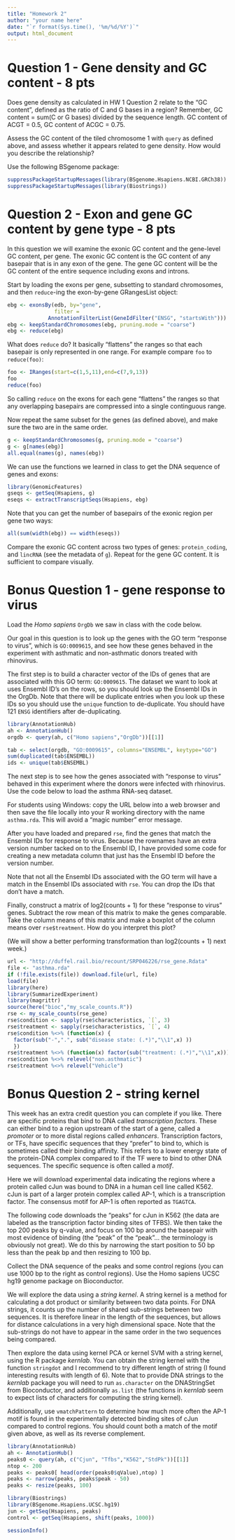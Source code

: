 ```yaml
---
title: "Homework 2"
author: "your name here"
date: "`r format(Sys.time(), '%m/%d/%Y')`"
output: html_document
---
```


# Question 1 - Gene density and GC content - 8 pts

Does gene density as calculated in HW 1 Question 2 relate to the 
"GC content", defined as the ratio of C and G
bases in a region? Remember, GC content = sum(C or G bases) divided
by the sequence length. GC content of ACGT = 0.5, GC content of ACGC =
0.75.

Assess the GC content of the tiled chromosome 1
with `query` as defined above, and assess whether it appears related
to gene density. How would you describe the relationship?

Use the following BSgenome package:

```r
suppressPackageStartupMessages(library(BSgenome.Hsapiens.NCBI.GRCh38))
suppressPackageStartupMessages(library(Biostrings))
```

# Question 2 - Exon and gene GC content by gene type - 8 pts

In this question we will examine the exonic GC content and the 
gene-level GC content, per gene. The exonic GC content is the GC content
of any basepair that is in any exon of the gene. The gene GC content
will be the GC content of the entire sequence including exons and introns.

Start by loading the exons per gene, subsetting to standard chromosomes,
and then `reduce`-ing the exon-by-gene GRangesList object:

```r
ebg <- exonsBy(edb, by="gene",
               filter = 
             AnnotationFilterList(GeneIdFilter("ENSG", "startsWith")))
ebg <- keepStandardChromosomes(ebg, pruning.mode = "coarse")
ebg <- reduce(ebg)
```

What does `reduce` do? It basically "flattens" the ranges so that each
basepair is only represented in one range. For example compare `foo`
to `reduce(foo)`: 

```r
foo <- IRanges(start=c(1,5,11),end=c(7,9,13))
foo
reduce(foo)
```

So calling `reduce` on the exons for each gene "flattens" the ranges
so that any overlapping basepairs are compressed into a single
continguous range. 

Now repeat the same subset for the genes (as defined above), and make
sure the two are in the same order.

```r
g <- keepStandardChromosomes(g, pruning.mode = "coarse")
g <- g[names(ebg)]
all.equal(names(g), names(ebg))
```

We can use the functions we learned in class to get the DNA
sequence of genes and exons:

```r
library(GenomicFeatures)
gseqs <- getSeq(Hsapiens, g)
eseqs <- extractTranscriptSeqs(Hsapiens, ebg)
```

Note that you can get the number of basepairs of the exonic region
per gene two ways:

```r
all(sum(width(ebg)) == width(eseqs))
```

Compare the exonic GC content across two types of genes:
`protein_coding`, and `lincRNA` (see the metadata of `g`). 
Repeat for the gene GC content.
It is sufficient to compare visually.

# Bonus Question 1 - gene response to virus

Load the *Homo sapiens* `OrgDb` we saw in class with the code below.

Our goal in this question is to look up the genes with
the GO term "response to virus", which is `GO:0009615`, and see how
these genes behaved in the experiment with asthmatic and non-asthmatic
donors treated with rhinovirus.

The first step is to build a character vector of the IDs of genes
that are associated with this GO term: `GO:0009615`. The dataset
we want to look at uses Ensembl ID's on the rows, so you should look
up the Ensembl IDs in the OrgDb. Note that there will be duplicate
entries when you look up these IDs so you should use the `unique`
function to de-duplicate. You should have 121 `ENSG` identifiers after
de-duplicating.

```r
library(AnnotationHub)
ah <- AnnotationHub()
orgdb <- query(ah, c("Homo sapiens","OrgDb"))[[1]]
```

```r
tab <- select(orgdb, "GO:0009615", columns="ENSEMBL", keytype="GO")
sum(duplicated(tab$ENSEMBL))
ids <- unique(tab$ENSEMBL)
```

The next step is to see how the genes associated with "response to
virus" behaved in this experiment where the donors were infected with
rhinovirus. Use the code below to load the asthma RNA-seq dataset. 

For students using Windows: copy the URL below into a web browser and
then save the file locally into your R working directory with the name
`asthma.rda`. This will avoid a "magic number" error message.

After you have loaded and prepared `rse`, find the genes that match
the Ensembl IDs for response to virus. Because the rownames have an extra
version number tacked on to the Ensembl ID, I have provided some code
for creating a new metadata column that just has the Ensembl ID before the
version number.

Note that not all the Ensembl IDs associated with the GO term will
have a match in the Ensembl IDs associated with `rse`. You can drop
the IDs that don't have a match.

Finally, construct a matrix of log2(counts + 1) for these "response to
virus" genes. Subtract the row mean of this matrix to make the genes
comparable. Take the column means of this matrix and make a boxplot of
the column means over `rse$treatment`. How do you interpret this plot?

(We will show a better performing transformation than log2(counts + 1)
next week.) 

```r
url <- "http://duffel.rail.bio/recount/SRP046226/rse_gene.Rdata"
file <- "asthma.rda"
if (!file.exists(file)) download.file(url, file)
load(file)
library(here)
library(SummarizedExperiment)
library(magrittr)
source(here("bioc","my_scale_counts.R"))
rse <- my_scale_counts(rse_gene)
rse$condition <- sapply(rse$characteristics, `[`, 3)
rse$treatment <- sapply(rse$characteristics, `[`, 4)
rse$condition %<>% (function(x) {
  factor(sub("-",".", sub("disease state: (.*)","\\1",x) ))
  })
rse$treatment %<>% (function(x) factor(sub("treatment: (.*)","\\1",x)))
rse$condition %<>% relevel("non.asthmatic")
rse$treatment %<>% relevel("Vehicle")
```

# Bonus Question 2 - string kernel

This week has an extra credit question you can complete if you
like. There are specific proteins that bind to DNA called
*transcription factors*. These can either bind to a region upstream of
the start of a gene, called a *promoter* or to more distal regions
called *enhancers*. Transcription factors, or TFs, have specific
sequences that they "prefer" to bind to, which is sometimes called
their binding affinity. This refers to a lower energy state of the
protein-DNA complex compared to if the TF were to bind to other DNA
sequences. The specific sequence is often called a *motif*.

Here we will download experimental data indicating the regions where a
protein called cJun was bound to DNA in a human cell line called
K562. cJun is part of a larger protein complex called AP-1, which is a
transcription factor. The consensus motif for AP-1 is often reported as
`TGAGTCA`.

The following code downloads the "peaks" for cJun in K562 (the data
are labeled as the transcription factor binding sites of TFBS). We
then take the top 200 peaks by q-value, and focus on 100 bp around the
basepair with most evidence of binding (the "peak" of the
"peak"... the terminology is obviously not great). We do this by
narrowing the start position to 50 bp less than the peak bp and then
resizing to 100 bp. 

Collect the DNA sequence of the peaks and some control regions (you
can use 1000 bp to the right as control regions). Use the Homo sapiens
UCSC hg19 genome package on Bioconductor.

We will explore the data using a *string kernel*. A string kernel is a
method for calculating a dot product or similarity between two data
points. For DNA strings, it counts up the number of shared sub-strings
between two sequences. It is therefore linear in the length of the
sequences, but allows for distance calculations in a very high
dimensional space. Note that the sub-strings do not have to appear in
the same order in the two sequences being compared.

Then explore the data using kernel PCA or kernel SVM with a string
kernel, using the R package *kernlab*. You can obtain the string
kernel with the function `stringdot` and I recommend to try different
length of string (I found interesting results with length of 6). Note
that to provide DNA strings to the *kernlab* package you will need to
run `as.character` on the DNAStringSet from Bioconductor, and
additionally `as.list` (the functions in *kernlab* seem to expect
lists of characters for computing the string kernel).

Additionally, use `vmatchPattern` to determine how much more often the
AP-1 motif is found in the experimentally detected binding sites of
cJun compared to control regions. You should count both a match of the
motif given above, as well as its reverse complement.

```r
library(AnnotationHub)
ah <- AnnotationHub()
peaks0 <- query(ah, c("Cjun", "Tfbs","K562","StdPk"))[[1]]
ntop <- 200
peaks <- peaks0[ head(order(peaks0$qValue),ntop) ]
peaks <- narrow(peaks, peaks$peak - 50)
peaks <- resize(peaks, 100)
```

```r
library(Biostrings)
library(BSgenome.Hsapiens.UCSC.hg19)
jun <- getSeq(Hsapiens, peaks)
control <- getSeq(Hsapiens, shift(peaks, 1000))
```

```r
sessionInfo()
```

